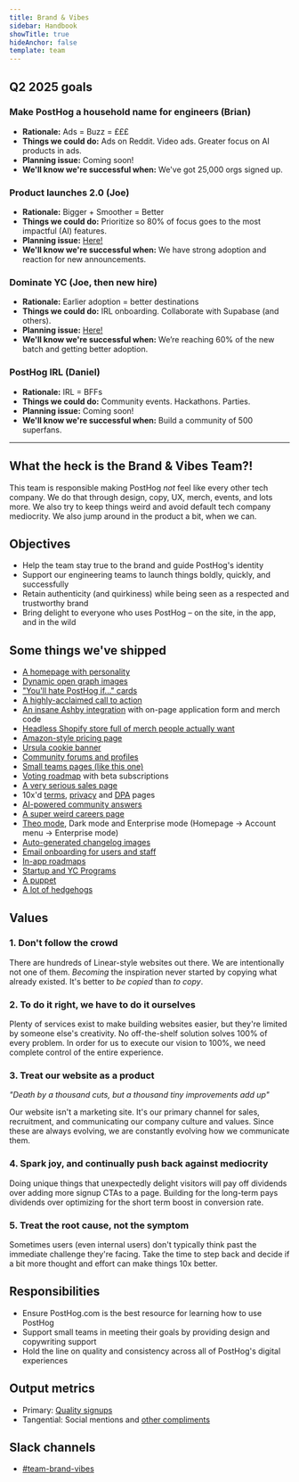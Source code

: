 ```yaml
---
title: Brand & Vibes
sidebar: Handbook
showTitle: true
hideAnchor: false
template: team
---
```


## Q2 2025 goals

### Make PostHog a household name for engineers (Brian)
- **Rationale:** Ads = Buzz = £££
- **Things we could do:** Ads on Reddit. Video ads. Greater focus on AI products in ads. 
- **Planning issue:** Coming soon!
- **We'll know we're successful when:** We've got 25,000 orgs signed up. 

### Product launches 2.0 (Joe)
- **Rationale:** Bigger + Smoother = Better
- **Things we could do:** Prioritize so 80% of focus goes to the most impactful (AI) features.
- **Planning issue:** [Here!](https://github.com/PostHog/meta/issues/301)
- **We'll know we're successful when:** We have strong adoption and reaction for new announcements. 

### Dominate YC (Joe, then new hire)
- **Rationale:** Earlier adoption = better destinations
- **Things we could do:** IRL onboarding. Collaborate with Supabase (and others). 
- **Planning issue:** [Here!](https://github.com/PostHog/meta/issues/301)
- **We'll know we're successful when:** We’re reaching 60% of the new batch and getting better adoption. 

### PostHog IRL (Daniel)
- **Rationale:** IRL = BFFs
- **Things we could do:** Community events. Hackathons. Parties. 
- **Planning issue:** Coming soon!
- **We'll know we're successful when:** Build a community of 500 superfans. 

---

## What the heck is the Brand & Vibes Team?!

This team is responsible making PostHog _not_ feel like every other tech company. We do that through design, copy, UX, merch, events, and lots more. We also try to keep things weird and avoid default tech company mediocrity. We also jump around in the product a bit, when we can. 

## Objectives

- Help the team stay true to the brand and guide PostHog's identity
- Support our engineering teams to launch things boldly, quickly, and successfully
- Retain authenticity (and quirkiness) while being seen as a respected and trustworthy brand
- Bring delight to everyone who uses PostHog – on the site, in the app, and in the wild

## Some things we've shipped

- [A homepage with personality](https://x.com/philipp_parzer/status/1829138632688710018)
- [Dynamic open graph images](/blog/dynamic-open-graph-images)
- ["You'll hate PostHog if..." cards](https://x.com/seema_vora_/status/1830467087682400590)
- [A highly-acclaimed call to action](https://x.com/yfxmarketer/status/1732198591307931718)
- [An insane Ashby integration](https://www.ashbyhq.com/customers/posthog-customer-story) with on-page application form and merch code
- [Headless Shopify store full of merch people actually want](/merch)
- [Amazon-style pricing page](/pricing)
- [Ursula cookie banner](https://x.com/pdaether/status/1830606618217554184)
- [Community forums and profiles](/community/profiles/30200)
- [Small teams pages (like this one)](/teams)
- [Voting roadmap](/roadmap) with beta subscriptions
- [A very serious sales page](/sales)
- 10x'd [terms](/terms), [privacy](/privacy) and [DPA](/dpa) pages
- [AI-powered community answers](/blog/ai-community-answers)
- [A super weird careers page](/careers)
- [Theo mode](https://twitter.com/theo/status/1837227727189069999), Dark mode and Enterprise mode (Homepage → Account menu → Enterprise mode)
- [Auto-generated changelog images](/blog/changelog-image-generator)
- [Email onboarding for users and staff](/blog/how-we-built-email-onboarding)
- [In-app roadmaps](http://app.posthog.com/home#panel=feature-previews)
- [Startup and YC Programs](/startups)
- [A puppet](https://www.instagram.com/p/DEVGuToIPYR/?hl=en)
- [A lot of hedgehogs](https://www.figma.com/design/I0VKEEjbkKUDSVzFus2Lpu/Hoggies?node-id=0-1&t=pdiDVYrafdPdYAyH-1)

## Values

### 1. Don't follow the crowd

There are hundreds of Linear-style websites out there. We are intentionally not one of them. _Becoming_ the inspiration never started by copying what already existed. It's better to _be copied_ than _to copy_.

### 2. To do it right, we have to do it ourselves

Plenty of services exist to make building websites easier, but they're limited by someone else's creativity. No off-the-shelf solution solves 100% of every problem. In order for us to execute our vision to 100%, we need complete control of the entire experience.
  
### 3. Treat our website as a product

_"Death by a thousand cuts, but a thousand tiny improvements add up"_

Our website isn't a marketing site. It's our primary channel for sales, recruitment, and communicating our company culture and values. Since these are always evolving, we are constantly evolving how we communicate them.

### 4. Spark joy, and continually push back against mediocrity

Doing unique things that unexpectedly delight visitors will pay off dividends over adding more signup CTAs to a page. Building for the long-term pays dividends over optimizing for the short term boost in conversion rate.

### 5. Treat the root cause, not the symptom

Sometimes users (even internal users) don't typically think past the immediate challenge they're facing. Take the time to step back and decide if a bit more thought and effort can make things 10x better.

## Responsibilities

- Ensure PostHog.com is the best resource for learning how to use PostHog
- Support small teams in meeting their goals by providing design and copywriting support
- Hold the line on quality and consistency across all of PostHog's digital experiences

## Output metrics

- Primary: [Quality signups](https://app.posthog.com/insights/ujGv0WqI?events=%5B%5D&actions=%5B%7B%22id%22%3A%2212308%22%2C%22math%22%3A%22dau%22%2C%22name%22%3A%22High%20quality%20sign%20ups%22%2C%22type%22%3A%22actions%22%2C%22order%22%3A0%7D%5D&display=ActionsLineGraph&insight=TRENDS&interval=week&date_from=-90d&new_entity=%5B%5D&properties=%5B%7B%22key%22%3A%22is_organization_first_user%22%2C%22type%22%3A%22event%22%2C%22value%22%3A%5B%22true%22%5D%2C%22operator%22%3A%22exact%22%7D%2C%7B%22key%22%3A%22hubspot_score%22%2C%22type%22%3A%22person%22%2C%22value%22%3A%2270%22%2C%22operator%22%3A%22gt%22%7D%5D&breakdown_type&filter_test_accounts=true#fromDashboard=20464)
- Tangential: Social mentions and [other compliments](/blog/ceo-diary-4)

## Slack channels

- [#team-brand-vibes](https://posthog.slack.com/archives/C01V9AT7DK4)
